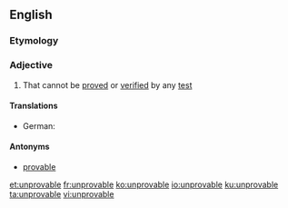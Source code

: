 ==English==

===Etymology===
{{compound|un-|provable|lang=en}}

===Adjective===
{{en-adj}}

# That cannot be [[proved]] or [[verified]] by any [[test]]

====Translations====
{{trans-top|that cannot be proved or verified}}
* German: {{t+|de|unbeweisbar}}
{{trans-mid}}
{{trans-bottom}}

====Antonyms====
* [[provable]]

[[et:unprovable]]
[[fr:unprovable]]
[[ko:unprovable]]
[[io:unprovable]]
[[ku:unprovable]]
[[ta:unprovable]]
[[vi:unprovable]]